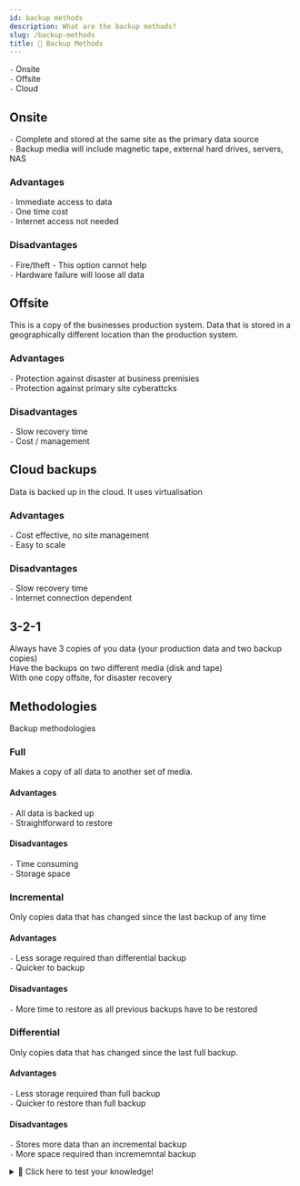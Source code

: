```yaml
---
id: backup methods
description: What are the backup methods?
slug: /backup-methods
title: 💾 Backup Methods
---
```


`-` Onsite <br />
`-` Offsite <br />
`-` Cloud <br />


## Onsite
`-` Complete and stored at the same site as the primary data source <br />
`-` Backup media will include magnetic tape, external hard drives, servers, NAS

### Advantages
`-` Immediate access to data <br />
`-` One time cost <br />
`-` Internet access not needed

### Disadvantages
`-` Fire/theft - This option cannot help <br />
`-` Hardware failure will loose all data

## Offsite
This is a copy of the businesses production system. Data that is stored in a geographically different location than the production system. <br />

### Advantages
`-` Protection against disaster at business premisies <br />
`-` Protection against primary site cyberattcks

### Disadvantages
`-` Slow recovery time <br />
`-` Cost / management

## Cloud backups

Data is backed up in the cloud. It uses virtualisation

### Advantages
`-` Cost effective, no site management <br />
`-` Easy to scale

### Disadvantages
`-` Slow recovery time <br />
`-` Internet connection dependent

## 3-2-1
Always have 3 copies of you data (your production data and two backup copies) <br />
Have the backups on two different media (disk and tape) <br />
With one copy offsite, for disaster recovery <br />

## Methodologies
Backup methodologies 

### Full
Makes a copy of all data to another set of media.

#### Advantages
`-` All data is backed up <br />
`-` Straightforward to restore

#### Disadvantages
`-` Time consuming <br />
`-` Storage space

### Incremental
Only copies data that has changed since the last backup of any time

#### Advantages
`-` Less sorage required than differential backup <br />
`-` Quicker to backup

#### Disadvantages
`-` More time to restore as all previous backups have to be restored

### Differential
Only copies data that has changed since the last full backup.

#### Advantages
`-` Less storage required than full backup <br />
`-` Quicker to restore than full backup

#### Disadvantages
`-` Stores more data than an incremental backup <br />
`-` More space required than incrememntal backup

<details>
  <summary>🧠 Click here to test your knowledge! </summary>

<iframe src="https://quizlet.com/680601111/match/embed?i=3loczc&x=1jj1" height="500" width="100%"></iframe>

</details>
